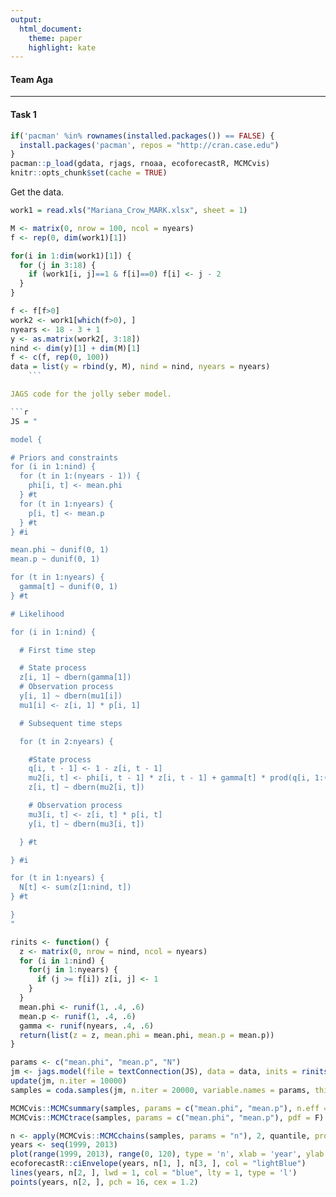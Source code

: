 ```yaml
---
output: 
  html_document:
    theme: paper
    highlight: kate
---
```


#### Team Aga
- - -

#### Task 1

```r
if('pacman' %in% rownames(installed.packages()) == FALSE) {
  install.packages('pacman', repos = "http://cran.case.edu")
}
pacman::p_load(gdata, rjags, rnoaa, ecoforecastR, MCMCvis)
knitr::opts_chunk$set(cache = TRUE)
```

Get the data.

```r
work1 = read.xls("Mariana_Crow_MARK.xlsx", sheet = 1)

M <- matrix(0, nrow = 100, ncol = nyears)
f <- rep(0, dim(work1)[1])

for(i in 1:dim(work1)[1]) {
  for (j in 3:18) {
    if (work1[i, j]==1 & f[i]==0) f[i] <- j - 2
  }
}

f <- f[f>0]
work2 <- work1[which(f>0), ]
nyears <- 18 - 3 + 1
y <- as.matrix(work2[, 3:18])
nind <- dim(y)[1] + dim(M)[1]
f <- c(f, rep(0, 100))
data = list(y = rbind(y, M), nind = nind, nyears = nyears)
    ```

JAGS code for the jolly seber model.

```r
JS = "

model {

# Priors and constraints
for (i in 1:nind) {
  for (t in 1:(nyears - 1)) {
    phi[i, t] <- mean.phi
  } #t
  for (t in 1:nyears) {
    p[i, t] <- mean.p
  } #t
} #i

mean.phi ~ dunif(0, 1)
mean.p ~ dunif(0, 1) 

for (t in 1:nyears) {
  gamma[t] ~ dunif(0, 1) 
} #t

# Likelihood 

for (i in 1:nind) {

  # First time step

  # State process
  z[i, 1] ~ dbern(gamma[1])
  # Observation process 
  y[i, 1] ~ dbern(mu1[i])
  mu1[i] <- z[i, 1] * p[i, 1] 

  # Subsequent time steps

  for (t in 2:nyears) {

    #State process
    q[i, t - 1] <- 1 - z[i, t - 1]
    mu2[i, t] <- phi[i, t - 1] * z[i, t - 1] + gamma[t] * prod(q[i, 1:(t - 1)])
    z[i, t] ~ dbern(mu2[i, t])

    # Observation process
    mu3[i, t] <- z[i, t] * p[i, t]
    y[i, t] ~ dbern(mu3[i, t])

  } #t

} #i

for (t in 1:nyears) {
  N[t] <- sum(z[1:nind, t])
} #t

}
"
```

```r
rinits <- function() {
  z <- matrix(0, nrow = nind, ncol = nyears)
  for (i in 1:nind) {
    for(j in 1:nyears) {
      if (j >= f[i]) z[i, j] <- 1
    }
  }
  mean.phi <- runif(1, .4, .6)
  mean.p <- runif(1, .4, .6)
  gamma <- runif(nyears, .4, .6)
  return(list(z = z, mean.phi = mean.phi, mean.p = mean.p))
}
```

```r
params <- c("mean.phi", "mean.p", "N")
jm <- jags.model(file = textConnection(JS), data = data, inits = rinits(), n.chains = 3, n.adapt = 5000)
update(jm, n.iter = 10000)
samples = coda.samples(jm, n.iter = 20000, variable.names = params, thin = 2)
```

```r
MCMCvis::MCMCsummary(samples, params = c("mean.phi", "mean.p"), n.eff = TRUE)
MCMCvis::MCMCtrace(samples, params = c("mean.phi", "mean.p"), pdf = F)
```

```r
n <- apply(MCMCvis::MCMCchains(samples, params = "n"), 2, quantile, probs = c(.025, .5, .975))
years <- seq(1999, 2013)
plot(range(1999, 2013), range(0, 120), type = 'n', xlab = 'year', ylab = 'adult crows')
ecoforecastR::ciEnvelope(years, n[1, ], n[3, ], col = "lightBlue")
lines(years, n[2, ], lwd = 1, col = "blue", lty = 1, type = 'l')
points(years, n[2, ], pch = 16, cex = 1.2)
```


